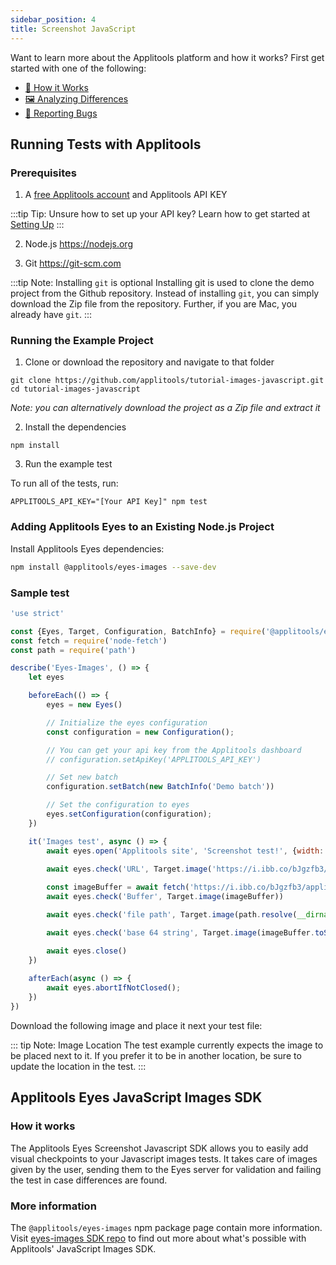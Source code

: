 ```yaml
---
sidebar_position: 4
title: Screenshot JavaScript
---
```





Want to learn more about the Applitools platform and how it works? First get started with one of the following:

* [🤖 How it Works](/overview/how-it-works.html)
* [🖼 Analyzing Differences](/overview/analyzing-differences.html)
* [🐞 Reporting Bugs](/getting-started/reporting-bugs-from-applitools.html)

## Running Tests with Applitools

### Prerequisites

1. A [free Applitools account](https://applitools.com/users/register) and Applitools API KEY

  :::tip Tip: Unsure how to set up your API key?
  Learn how to get started at [Setting Up](/getting-started/setting-up-your-environment.html)
  :::

2. Node.js <https://nodejs.org>

3. Git <https://git-scm.com>

  :::tip Note: Installing `git` is optional
  Installing git is used to clone the demo project from the Github repository. Instead of installing `git`, you can simply download the Zip file from the repository. Further, if you are Mac, you already have `git`.
  :::



### Running the Example Project

1. Clone or download the repository and navigate to that folder
```
git clone https://github.com/applitools/tutorial-images-javascript.git
cd tutorial-images-javascript
```
*Note: you can alternatively download the project as a Zip file and extract it*

2. Install the dependencies
```
npm install
```

3. Run the example test

To run all of the tests, run:

```
APPLITOOLS_API_KEY="[Your API Key]" npm test
```

### Adding Applitools Eyes to an Existing Node.js Project

Install Applitools Eyes dependencies:

```sh
npm install @applitools/eyes-images --save-dev
```

### Sample test

```js
'use strict'

const {Eyes, Target, Configuration, BatchInfo} = require('@applitools/eyes-images')
const fetch = require('node-fetch')
const path = require('path')

describe('Eyes-Images', () => {
    let eyes 

    beforeEach(() => {
        eyes = new Eyes()

        // Initialize the eyes configuration
        const configuration = new Configuration();

        // You can get your api key from the Applitools dashboard
        // configuration.setApiKey('APPLITOOLS_API_KEY')

        // Set new batch
        configuration.setBatch(new BatchInfo('Demo batch'))

        // Set the configuration to eyes
        eyes.setConfiguration(configuration);
    })

    it('Images test', async () => {
        await eyes.open('Applitools site', 'Screenshot test!', {width: 800, height: 600})

        await eyes.check('URL', Target.image('https://i.ibb.co/bJgzfb3/applitools.png'))
        
        const imageBuffer = await fetch('https://i.ibb.co/bJgzfb3/applitools.png').then(resp => resp.buffer())
        await eyes.check('Buffer', Target.image(imageBuffer))

        await eyes.check('file path', Target.image(path.resolve(__dirname, 'applitools.png')))

        await eyes.check('base 64 string', Target.image(imageBuffer.toString('base64')))

        await eyes.close()
    })
    
    afterEach(async () => {
        await eyes.abortIfNotClosed();
    })
})
```

Download the following image and place it next your test file:

  ::: tip Note: Image Location
  The test example currently expects the image to be placed next to it. If you prefer it to
  be in another location, be sure to update the location in the test.
  :::

## Applitools Eyes JavaScript Images SDK

### How it works

The Applitools Eyes Screenshot Javascript SDK allows you to easily add visual checkpoints to your Javascript images tests. It takes care of images given by the user, sending them to the Eyes server for validation and failing the test in case differences are found.

### More information

The `@applitools/eyes-images` npm package page contain more information. Visit [eyes-images SDK repo](https://www.npmjs.com/package/@applitools/eyes-images) to find out more about what's possible with Applitools' JavaScript Images SDK.
